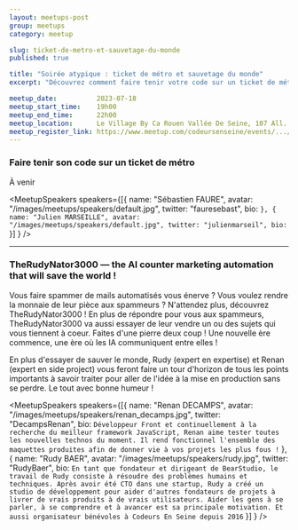 ```yaml
---
layout: meetups-post
group: meetups
category: meetup

slug: ticket-de-metro-et-sauvetage-du-monde
published: true

title: "Soirée atypique : ticket de métro et sauvetage du monde"
excerpt: "Découvrez comment faire tenir votre code sur un ticket de métro et comment on va sauver le monde avec l'IA"

meetup_date:          2023-07-18
meetup_start_time:    19h00
meetup_end_time:      22h00
meetup_location:      Le Village By Ca Rouen Vallée De Seine, 107 All. François Mitterrand, 76100 Rouen
meetup_register_link: https://www.meetup.com/codeursenseine/events/.../
---
```



### Faire tenir son code sur un ticket de métro

À venir

<MeetupSpeakers speakers={[{
  name: "Sébastien FAURE",
  avatar: "/images/meetups/speakers/default.jpg",
  twitter: "fauresebast",
  bio: ``
},
{
  name: "Julien MARSEILLE",
  avatar: "/images/meetups/speakers/default.jpg",
  twitter: "julienmarseil",
  bio: ``
}]
} />

---

### TheRudyNator3000 — the AI counter marketing automation that will save the world !
Vous faire spammer de mails automatisés vous énerve ? Vous voulez rendre la monnaie de leur pièce aux spammeurs ?
N'attendez plus, découvrez TheRudyNator3000 !
En plus de répondre pour vous aux spammeurs, TheRudyNator3000 va aussi essayer de leur vendre un ou des sujets qui vous tiennent à coeur.
Faites d'une pierre deux coup ! Une nouvelle ère commence, une ère où les IA communiquent entre elles !

En plus d'essayer de sauver le monde, Rudy (expert en expertise) et Renan (expert en side project) vous feront faire
un tour d'horizon de tous les points importants à savoir traiter pour aller de l'idée à la mise en production sans se perdre.
Le tout avec bonne humeur !

<MeetupSpeakers speakers={[{
  name: "Renan DECAMPS",
  avatar: "/images/meetups/speakers/renan_decamps.jpg",
  twitter: "DecampsRenan",
  bio: `Développeur Front et continuellement à la recherche du meilleur framework JavaScript, Renan aime tester toutes les nouvelles technos du moment. Il rend fonctionnel l'ensemble des maquettes produites afin de donner vie à vos projets les plus fous !`
},
{
  name: "Rudy BAER",
  avatar: "/images/meetups/speakers/rudy.jpg",
  twitter: "RudyBaer",
  bio: `En tant que fondateur et dirigeant de BearStudio, le travail de Rudy consiste à résoudre des problèmes humains et techniques.
Après avoir été CTO dans une startup, Rudy a créé un studio de développement pour aider d'autres fondateurs de projets à livrer de vrais produits à de vrais utilisateurs.
Aider les gens à se parler, à se comprendre et à avancer est sa principale motivation.
Et aussi organisateur bénévoles à Codeurs En Seine depuis 2016`
}]
} />

